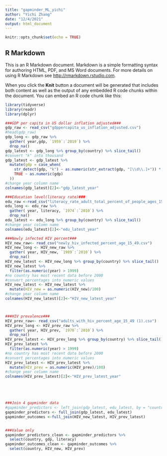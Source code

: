 ```yaml
---
title: "gapminder_ML_yichi"
author: "Yichi Zhang"
date: "12/4/2021"
output: html_document
---
```


```r
knitr::opts_chunk$set(echo = TRUE)
```

## R Markdown

This is an R Markdown document. Markdown is a simple formatting syntax for authoring HTML, PDF, and MS Word documents. For more details on using R Markdown see <http://rmarkdown.rstudio.com>.

When you click the **Knit** button a document will be generated that includes both content as well as the output of any embedded R code chunks within the document. You can embed an R code chunk like this:

```r
library(tidyverse) 
library(readr)
library(dplyr)

###GDP per capita in US dollar inflation adjusted###
gdp_raw <- read_csv("gdppercapita_us_inflation_adjusted.csv")
#head(gdp_raw)
gdp_long <- gdp_raw %>%
  gather( year,gdp, `1959`:`2019`) %>%
  drop_na()
gdp_latest <- gdp_long %>% group_by(country) %>% slice_tail()
#convert "k" into thousand
gdp_latest <- gdp_latest %>%
  mutate(gdp = case_when(
    str_detect(gdp, "k") ~ as.numeric(str_extract(gdp, "[\\d\\.]+")) * 1000,
    TRUE ~ as.numeric(gdp)
  ))
#change year column name
colnames(gdp_latest)[2]<-"gdp_latest_year"

###Education level(literacy rate)###
edu_raw <-read_csv("literacy_rate_adult_total_percent_of_people_ages_15_and_above.csv")
edu_long <- edu_raw %>%
  gather( year, literacy, `1974`:`2010`) %>%
  drop_na()
edu_latest <- edu_long %>% group_by(country) %>% slice_tail()
#change year column name
colnames(edu_latest)[2]<-"edu_latest_year"

###Newly infected HIV percent###
HIV_new_raw<- read_csv("newly_hiv_infected_percent_age_15_49.csv")
HIV_new_long <- HIV_new_raw %>%
  gather( year, HIV_new, `1989`:`2010`) %>%
  drop_na()
HIV_new_latest <- HIV_new_long %>% group_by(country) %>% slice_tail()
HIV_new_latest %>%
  filter(as.numeric(year) > 1999)
#no country has most recent data before 2000
#convert percentages into numeric values
HIV_new_latest <- HIV_new_latest %>%
  mutate(HIV_new = as.numeric(HIV_new)/100)
#change year column name
colnames(HIV_new_latest)[2]<-"HIV_new_latest_year"



###HIV prevalence### 
HIV_prev_raw<- read_csv("adults_with_hiv_percent_age_15_49 (1).csv")
HIV_prev_long <- HIV_prev_raw %>%
  gather( year, HIV_prev, `1978`:`2010`) %>%
  drop_na()
HIV_prev_latest <- HIV_prev_long %>% group_by(country) %>% slice_tail()
HIV_prev_latest %>%
  filter(as.numeric(year) > 1999)
#no country has most recent data before 2000
#convert percentages into numeric values
HIV_prev_latest <- HIV_prev_latest %>%
  mutate(HIV_prev = as.numeric(HIV_prev)/100)
#change year column name
colnames(HIV_prev_latest)[2]<-"HIV_prev_latest_year"





###Join 4 gapminder data
#gapminder_predictors <- left_join(gdp_latest, edu_latest, by = "country") 
gapminder_predictors <- full_join(gdp_latest, edu_latest)
gapminder_outcomes <-full_join(HIV_new_latest, HIV_prev_latest) 


###Value only
gapminder_predictors_clean <- gapminder_predictors %>% 
  select(country, gdp, literacy)
gapminder_outcomes_clean <- gapminder_outcomes %>% 
  select(country, HIV_new, HIV_prev)
```

